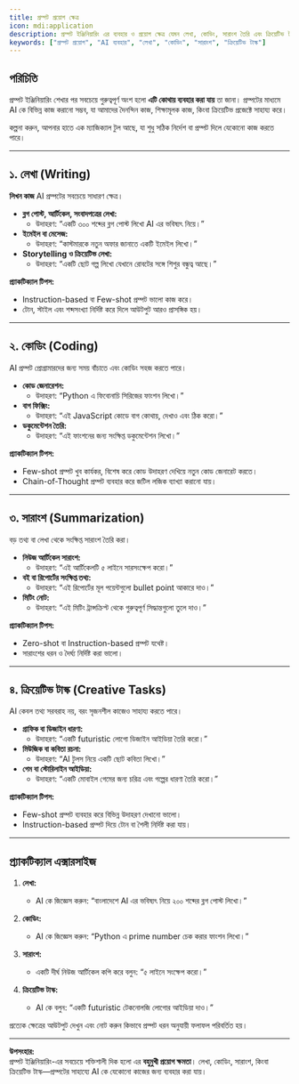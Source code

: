 ```yaml
---
title: প্রম্পট প্রয়োগ ক্ষেত্র
icon: mdi:application
description: প্রম্পট ইঞ্জিনিয়ারিং এর ব্যবহার ও প্রয়োগ ক্ষেত্র যেমন লেখা, কোডিং, সারাংশ তৈরি এবং ক্রিয়েটিভ টাস্ক শেখা।
keywords: ["প্রম্পট প্রয়োগ", "AI ব্যবহার", "লেখা", "কোডিং", "সারাংশ", "ক্রিয়েটিভ টাস্ক"]
---
```


## পরিচিতি

প্রম্পট ইঞ্জিনিয়ারিং শেখার পর সবচেয়ে গুরুত্বপূর্ণ অংশ হলো **এটি কোথায় ব্যবহার করা যায়** তা জানা। প্রম্পটের মাধ্যমে AI কে বিভিন্ন কাজ করানো সম্ভব, যা আমাদের দৈনন্দিন কাজ, শিক্ষামূলক কাজ, কিংবা ক্রিয়েটিভ প্রজেক্টে সাহায্য করে।  

কল্পনা করুন, আপনার হাতে এক ম্যাজিক্যাল টুল আছে, যা শুধু সঠিক নির্দেশ বা প্রম্পট দিলে যেকোনো কাজ করতে পারে।  

---

## ১. লেখা (Writing)

**লিখন কাজ** AI প্রম্পটের সবচেয়ে সাধারণ ক্ষেত্র।  

- **ব্লগ পোস্ট, আর্টিকেল, সংবাদপত্রের লেখা:**  
  - উদাহরণ: “একটি ৩০০ শব্দের ব্লগ পোস্ট লিখো AI এর ভবিষ্যৎ নিয়ে।”  
- **ইমেইল বা মেসেজ:**  
  - উদাহরণ: “কাস্টমারকে নতুন অফার জানাতে একটি ইমেইল লিখো।”
- **Storytelling ও ক্রিয়েটিভ লেখা:**  
  - উদাহরণ: “একটি ছোট গল্প লিখো যেখানে রোবটের সঙ্গে শিশুর বন্ধুত্ব আছে।”  

**প্র্যাকটিক্যাল টিপস:**  
- Instruction-based বা Few-shot প্রম্পট ভালো কাজ করে।  
- টোন, স্টাইল এবং শব্দসংখ্যা নির্দিষ্ট করে দিলে আউটপুট আরও প্রাসঙ্গিক হয়।  

---

## ২. কোডিং (Coding)

AI প্রম্পট প্রোগ্রামারদের জন্য সময় বাঁচাতে এবং কোডিং সহজ করতে পারে।  

- **কোড জেনারেশন:**  
  - উদাহরণ: “Python এ ফিবোনাচি সিরিজের ফাংশন লিখো।”  
- **বাগ ফিক্সিং:**  
  - উদাহরণ: “এই JavaScript কোডে বাগ কোথায়, দেখাও এবং ঠিক করো।”  
- **ডকুমেন্টেশন তৈরি:**  
  - উদাহরণ: “এই ফাংশনের জন্য সংক্ষিপ্ত ডকুমেন্টেশন লিখো।”  

**প্র্যাকটিক্যাল টিপস:**  
- Few-shot প্রম্পট খুব কার্যকর, বিশেষ করে কোড উদাহরণ দেখিয়ে নতুন কোড জেনারেট করতে।  
- Chain-of-Thought প্রম্পট ব্যবহার করে জটিল লজিক ব্যাখ্যা করানো যায়।  

---

## ৩. সারাংশ (Summarization)

বড় তথ্য বা লেখা থেকে সংক্ষিপ্ত সারাংশ তৈরি করা।  

- **নিউজ আর্টিকেল সারাংশ:**  
  - উদাহরণ: “এই আর্টিকেলটি ৫ লাইনে সারসংক্ষেপ করো।”  
- **বই বা রিপোর্টের সংক্ষিপ্ত তথ্য:**  
  - উদাহরণ: “এই রিপোর্টের মূল পয়েন্টগুলো bullet point আকারে দাও।”  
- **মিটিং নোট:**  
  - উদাহরণ: “এই মিটিং ট্রান্সক্রিপ্ট থেকে গুরুত্বপূর্ণ সিদ্ধান্তগুলো তুলে দাও।”  

**প্র্যাকটিক্যাল টিপস:**  
- Zero-shot বা Instruction-based প্রম্পট যথেষ্ট।  
- সারাংশের ধরন ও দৈর্ঘ্য নির্দিষ্ট করা ভালো।  

---

## ৪. ক্রিয়েটিভ টাস্ক (Creative Tasks)

AI কেবল তথ্য সরবরাহ নয়, বরং সৃজনশীল কাজেও সাহায্য করতে পারে।  

- **গ্রাফিক বা ডিজাইন ধারণা:**  
  - উদাহরণ: “একটি futuristic লোগো ডিজাইন আইডিয়া তৈরি করো।”  
- **মিউজিক বা কবিতা রচনা:**  
  - উদাহরণ: “AI টুলস নিয়ে একটি ছোট কবিতা লিখো।”  
- **গেম বা স্টোরিলাইন আইডিয়া:**  
  - উদাহরণ: “একটি মোবাইল গেমের জন্য চরিত্র এবং গল্পের ধারণা তৈরি করো।”  

**প্র্যাকটিক্যাল টিপস:**  
- Few-shot প্রম্পট ব্যবহার করে বিভিন্ন উদাহরণ দেখানো ভালো।  
- Instruction-based প্রম্পট দিয়ে টোন বা শৈলী নির্দিষ্ট করা যায়।  

---

## প্র্যাকটিক্যাল এক্সারসাইজ

1. **লেখা:**  
   - AI কে জিজ্ঞেস করুন: “বাংলাদেশে AI এর ভবিষ্যৎ নিয়ে ২০০ শব্দের ব্লগ পোস্ট লিখো।”  

2. **কোডিং:**  
   - AI কে জিজ্ঞেস করুন: “Python এ prime number চেক করার ফাংশন লিখো।”  

3. **সারাংশ:**  
   - একটি দীর্ঘ নিউজ আর্টিকেল কপি করে বলুন: “৫ লাইনে সংক্ষেপ করো।”  

4. **ক্রিয়েটিভ টাস্ক:**  
   - AI কে বলুন: “একটি futuristic টেকনোলজি লোগোর আইডিয়া দাও।”  

প্রত্যেক ক্ষেত্রের আউটপুট দেখুন এবং নোট করুন কিভাবে প্রম্পট ধরন অনুযায়ী ফলাফল পরিবর্তিত হয়।  

---

**উপসংহার:**  
প্রম্পট ইঞ্জিনিয়ারিং-এর সবচেয়ে শক্তিশালী দিক হলো এর **বহুমুখী প্রয়োগ ক্ষমতা**। লেখা, কোডিং, সারাংশ, কিংবা ক্রিয়েটিভ টাস্ক—প্রম্পটের সাহায্যে AI কে যেকোনো কাজের জন্য ব্যবহার করা যায়।  